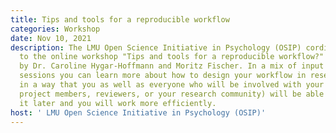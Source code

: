 ```yaml
---
title: Tips and tools for a reproducible workflow
categories: Workshop
date: Nov 10, 2021
description: The LMU Open Science Initiative in Psychology (OSIP) cordially invites
  to the online workshop "Tips and tools for a reproducible workflow?" led and organized
  by Dr. Caroline Hygar-Hoffmann and Moritz Fischer. In a mix of input and hand-on
  sessions you can learn more about how to design your workflow in research projects
  in a way that you as well as everyone who will be involved with your projects (e.g.
  project members, reviewers, or your research community) will be able to reproduce
  it later and you will work more efficiently.
host: ' LMU Open Science Initiative in Psychology (OSIP)'
---
```

